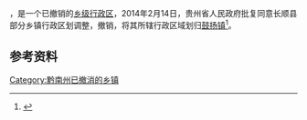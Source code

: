 '''{{PAGENAMEBASE}}'''，是{{PRC admin/fullname|52/27/29}}一个已撤销的[[乡级行政区|乡级行政区]]，2014年2月14日，贵州省人民政府批复同意长顺县部分乡镇行政区划调整，撤销{{PAGENAMEBASE}}，将其所辖行政区域划归[[鼓扬镇|鼓扬镇]]<ref>{{Cite web |url=http://gzsrmzfgb.gzgov.gov.cn/show.aspx?id=8264 |title=省人民政府关于同意长顺县部分乡镇行政区划调整的批复（黔府函〔2014〕31号） |access-date=2017-09-01 |archive-url=https://web.archive.org/web/20170831180857/http://gzsrmzfgb.gzgov.gov.cn/show.aspx?id=8264 |archive-date=2017-08-31 |dead-url=yes }}</ref>。

== 参考资料 ==

{{reflist}}

{{行政区划小作品}}

[[Category:黔南州已撤消的乡镇|Category:黔南州已撤消的乡镇]]